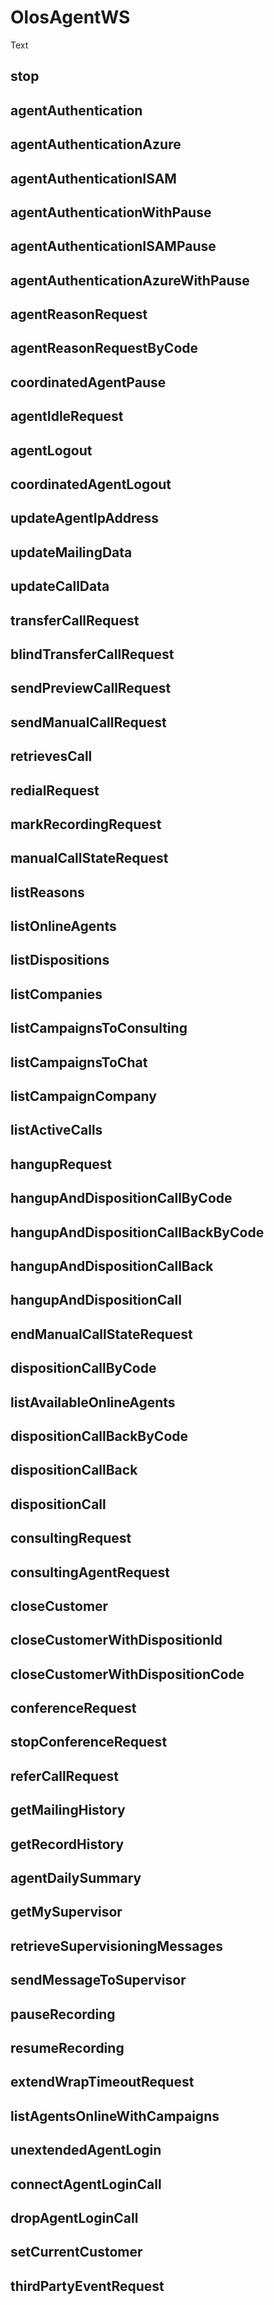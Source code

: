 # OlosAgentWS

Text

## stop

## agentAuthentication

## agentAuthenticationAzure

## agentAuthenticationISAM

## agentAuthenticationWithPause

## agentAuthenticationISAMPause

## agentAuthenticationAzureWithPause

## agentReasonRequest

## agentReasonRequestByCode

## coordinatedAgentPause

## agentIdleRequest

## agentLogout

## coordinatedAgentLogout

## updateAgentIpAddress

## updateMailingData

## updateCallData

## transferCallRequest

## blindTransferCallRequest

## sendPreviewCallRequest

## sendManualCallRequest

## retrievesCall

## redialRequest

## markRecordingRequest

## manualCallStateRequest

## listReasons

## listOnlineAgents

## listDispositions

## listCompanies

## listCampaignsToConsulting

## listCampaignsToChat

## listCampaignCompany

## listActiveCalls

## hangupRequest

## hangupAndDispositionCallByCode

## hangupAndDispositionCallBackByCode

## hangupAndDispositionCallBack

## hangupAndDispositionCall

## endManualCallStateRequest

## dispositionCallByCode

## listAvailableOnlineAgents

## dispositionCallBackByCode

## dispositionCallBack

## dispositionCall

## consultingRequest

## consultingAgentRequest

## closeCustomer

## closeCustomerWithDispositionId

## closeCustomerWithDispositionCode

## conferenceRequest

## stopConferenceRequest

## referCallRequest

## getMailingHistory

## getRecordHistory

## agentDailySummary

## getMySupervisor

## retrieveSupervisioningMessages

## sendMessageToSupervisor

## pauseRecording

## resumeRecording

## extendWrapTimeoutRequest

## listAgentsOnlineWithCampaigns

## unextendedAgentLogin

## connectAgentLoginCall

## dropAgentLoginCall

## setCurrentCustomer

## thirdPartyEventRequest
